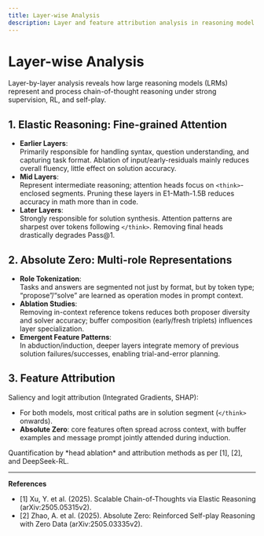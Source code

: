 ```yaml
---
title: Layer-wise Analysis
description: Layer and feature attribution analysis in reasoning model architectures.
---
```


# Layer-wise Analysis

Layer-by-layer analysis reveals how large reasoning models (LRMs) represent and process chain-of-thought reasoning under strong supervision, RL, and self-play.

## 1. Elastic Reasoning: Fine-grained Attention

- **Earlier Layers**:  
  Primarily responsible for handling syntax, question understanding, and capturing task format. Ablation of input/early-residuals mainly reduces overall fluency, little effect on solution accuracy.
- **Mid Layers**:  
  Represent intermediate reasoning; attention heads focus on `<think>`-enclosed segments. Pruning these layers in E1-Math-1.5B reduces accuracy in math more than in code.
- **Later Layers**:  
  Strongly responsible for solution synthesis. Attention patterns are sharpest over tokens following `</think>`. Removing final heads drastically degrades Pass@1.

## 2. Absolute Zero: Multi-role Representations

- **Role Tokenization**:  
  Tasks and answers are segmented not just by format, but by token type; “propose”/“solve” are learned as operation modes in prompt context.
- **Ablation Studies**:  
  Removing in-context reference tokens reduces both proposer diversity and solver accuracy; buffer composition (early/fresh triplets) influences layer specialization.
- **Emergent Feature Patterns**:  
  In abduction/induction, deeper layers integrate memory of previous solution failures/successes, enabling trial-and-error planning.

## 3. Feature Attribution

Saliency and logit attribution (Integrated Gradients, SHAP):
- For both models, most critical paths are in solution segment (`</think>` onwards).
- **Absolute Zero**: core features often spread across context, with buffer examples and message prompt jointly attended during induction.

<Note>
Quantification by *head ablation* and attribution methods as per [1], [2], and DeepSeek-RL.
</Note>

---
**References**
- [1] Xu, Y. et al. (2025). Scalable Chain-of-Thoughts via Elastic Reasoning (arXiv:2505.05315v2).
- [2] Zhao, A. et al. (2025). Absolute Zero: Reinforced Self-play Reasoning with Zero Data (arXiv:2505.03335v2).

